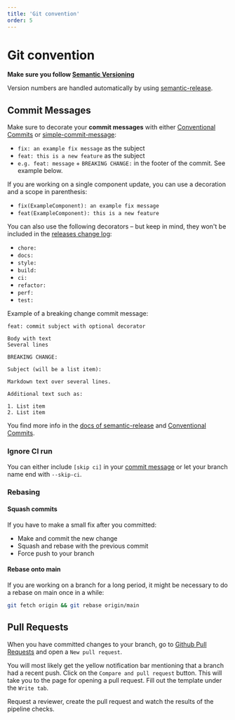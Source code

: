 ```yaml
---
title: 'Git convention'
order: 5
---
```



# Git convention

**Make sure you follow [Semantic Versioning](https://semver.org)**

Version numbers are handled automatically by using [semantic-release](https://github.com/semantic-release/semantic-release#readme).

## Commit Messages

Make sure to decorate your **commit messages** with either [Conventional Commits](https://www.conventionalcommits.org/en/v1.0.0/#summary) or [simple-commit-message](https://github.com/bahmutov/simple-commit-message):

- `fix: an example fix message` as the subject
- `feat: this is a new feature` as the subject
- `e.g. feat: message` + `BREAKING CHANGE:` in the footer of the commit. See example below.

If you are working on a single component update, you can use a decoration and a scope in parenthesis:

- `fix(ExampleComponent): an example fix message`
- `feat(ExampleComponent): this is a new feature`

You can also use the following decorators – but keep in mind, they won't be included in the [releases change log](https://github.com/dnbexperience/eufemia/releases):

- `chore:`
- `docs:`
- `style:`
- `build:`
- `ci:`
- `refactor:`
- `perf:`
- `test:`

Example of a breaking change commit message:

```text
feat: commit subject with optional decorator

Body with text
Several lines

BREAKING CHANGE:

Subject (will be a list item):

Markdown text over several lines.

Additional text such as:

1. List item
2. List item
```

You find more info in the [docs of semantic-release](https://github.com/semantic-release/semantic-release#how-does-it-work) and [Conventional Commits](https://www.conventionalcommits.org/).

### Ignore CI run

You can either include `[skip ci]` in your [commit message](https://github.blog/changelog/2021-02-08-github-actions-skip-pull-request-and-push-workflows-with-skip-ci/) or let your branch name end with `--skip-ci`.

### Rebasing

#### Squash commits

If you have to make a small fix after you committed:

- Make and commit the new change
- Squash and rebase with the previous commit
- Force push to your branch

#### Rebase onto main

If you are working on a branch for a long period, it might be necessary to do a rebase on main once in a while:

```bash
git fetch origin && git rebase origin/main
```

## Pull Requests

When you have committed changes to your branch, go to [Github Pull Requests](https://github.com/dnbexperience/eufemia/pulls) and open a `New pull request`.

<InlineImg
  src="/dnb/images/pull-request.png"
  width="900"
  alt="Screenshot of the location of new pull request button on Github"
  top
  bottom
/>

You will most likely get the yellow notification bar mentioning that a branch had a recent push. Click on the `Compare and pull request` button. This will take you to the page for opening a pull request. Fill out the template under the `Write tab`.

<InlineImg
  src="/dnb/images/pull-request-part-2.png"
  width="900"
  alt="Screenshot of opening a new pull request on Github"
  top
  bottom
/>

Request a reviewer, create the pull request and watch the results of the pipeline checks.
